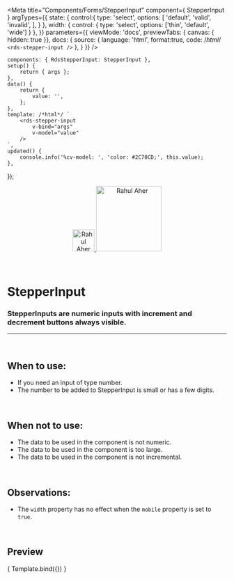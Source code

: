 
<Meta
	title="Components/Forms/StepperInput"
	component={ StepperInput }
	argTypes={{
		state: {
			control:{
				type: 'select',
				options: [
					'default',
					'valid',
					'invalid',
				],
			}
		},
		width: { 
			control: { 
				type: 'select',
				options: ['thin', 'default', 'wide']
			}
		},
	}}
	parameters={{
		viewMode: 'docs',
		previewTabs: { canvas: { hidden: true }},
		docs: {
			source: {
				language: 'html',
				format:true,
				code: /*html*/ 
`<rds-stepper-input />`
			},
		}
	}}
/>

	components: { RdsStepperInput: StepperInput },
	setup() {
		return { args };
	},
	data() {
		return {
			value: '',
		};
	},
	template: /*html*/ `
		<rds-stepper-input
			v-bind="args"
			v-model="value"
		/>
	`,
	updated() {
		console.info('%cv-model: ', 'color: #2C70CD;', this.value);
	},
});

<div align="center" style={{display: 'flex'}}>
    <a href="https://rahulaher.netlify.app">
        <img src="../../../img/logo/glyph-black-colored.svg" alt="Rahul Aher logo" width="50" />
        <img src="../../../img/logo/word-black-colored.svg" alt="Rahul Aher" width="150" />
    </a>
</div>

<br />
<br />

# StepperInput

### StepperInputs are numeric inputs with increment and decrement buttons always visible.

---
<br />

## When to use:
- If you need an input of type number.
- The number to be added to StepperInput is small or has a few digits.

<br />

## When not to use:
- The data to be used in the component is not numeric.
- The data to be used in the component is too large.
- The data to be used in the component is not incremental.
<br />


## Observations:
- The `width` property has no effect when the `mobile` property is set to `true`.

<br/>

## Preview

<Canvas>
	<Story
		name="StepperInput"
	>
		{ Template.bind({}) }
	</Story>
</Canvas>

<ArgsTable story="StepperInput" />